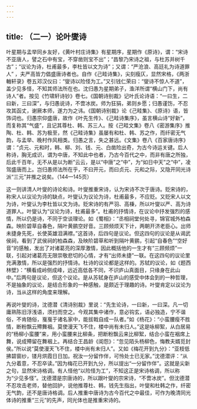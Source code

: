 ```yaml
---
---
---
```

title: （二一）论叶燮诗
---




叶星期与孟举同乡友好，《黄叶村庄诗集》有星期序，星期作《原诗》，谓：“宋诗不亚唐人，譬之石中有宝，不穿凿则宝不出”；“昌黎乃宋诗之祖，与杜苏并树千古”；“议论为诗，杜甫最多，李杜皆以文为诗”；又谓：“严沧浪、高廷礼为诗道罪人” ，夫严高皆力倡盛唐诗者也。自作《己畦诗集》，尖刻瘦仄，显然宋格，《两浙輶轩录》卷五邓汉仪曰：“燮诗以险怪为工。”又引钱仁荣曰：“燮诗不惊人不道”，盖少见多怪，不知其师法所在也。沈归愚为星期弟子，渔洋所谓“横山门下，尚有诗人”者。按见《竹啸轩诗钞》卷七。《国朝诗别裁》记叶氏论诗语：“一曰生，二曰新，三曰深”，与归愚说诗，不啻冰炭。师为狂狷，弟则乡愿；归愚谨饬，不忍攻其函丈，谢厥本师，遂力为之讳。《国朝诗别裁》论《己畦集》、《原诗》语，皆饰词也。归愚宗仰盛唐，故作《叶先生传》、《己畦诗集序》，虽言横山诗“好新”，而复称其“气盛”，且记其尊杜、韩、苏三人。按《己畦文集》卷八《密游集序》推陶、杜、韩、苏为极至，然《己畦诗集》虽屡有和杜、韩、苏之作，而纤密无气韵，与孟举、晚村作风相类。归愚之言，失之甚远。《文集》卷八《百家唐诗序》谓：“贞元、元和时，韩、柳、刘、钱、元、白凿险出奇，为古今诗运关键。后人称诗，胸无成识，谓为中唐，不知此中也者，乃古今百代之中，而非有唐之所独，后此千百年，无不从是以为断”云云，是以“中唐”之“中”，为“如日中天”之“中”，凌驾盛唐而上。岂归愚师法所在乎，不曰开元，而曰贞元、元和之际，又隐开同光诗派“三元”并推之说矣。（144—145页）

这一则讲清人叶燮的诗论和诗。叶燮推重宋诗，认为宋诗不次于唐诗。贬宋诗的，称宋人以议论为诗的缺点，叶燮认为议论为诗，杜甫最多，不应贬。又贬宋人以文为诗，叶燮认为李杜皆以文为诗。贬宋诗的有严羽、高棅，所以叶燮以严、高为诗道罪人。叶燮认为“议论为诗，杜甫最多”。杜甫的抒情诗，在议论中抒发强烈的感情，所以仍是诗，不同于空谈理论。如《蜀相》：“丞相祠堂何处寻，锦官城外柏森森。映阶碧草自春色，隔叶黄鹂空好音。三顾频烦天下计，两朝开济老臣心。出师未捷身先死，长使英雄泪满襟。”这首诗，后四句是议论。但这四句的议论是从谒武侯祠，看到了武侯祠的柏森森，及映阶碧草和听到隔叶黄鹂，引起“自春色”“空好音”的感触，发出了对诸葛亮的深厚激情，因此概括他的一生才有“三顾频烦”一联，引起对诸葛亮无限崇敬悲切的心情，才有“出师未捷”一联。在这四句的议论里充满激情，所以是强烈的抒情诗。杜诗的议论都是这样的。苏轼的议论，如《题西林壁》：“横看成岭侧成峰，远近高低各不同，不识庐山真面目，只缘身在此山中。”后两句是议论，但这个议论。是从苏轼身在庐山的感受中体会到的一种哲理，不是抽象的议论，是结合形象的一种感触，是颇近于理趣的诗。叶燮肯定以议论为诗，当从这样的角度来理解。

再说叶燮的诗，沈德潜《清诗别裁》里说：“先生论诗，一曰新，一曰深。凡一切庸熟陈旧浮浅语，须扫而空之。今观其集中诸作，意必钩玄，语必独造，宁不谐俗，不肯随俗，戛戛于诸名家中，能拔戟自成一队者。”如《杨花》：“小蛮腰瘦不胜情，断粉飘云殢舞裀。莫使漫天飞不住，楼中尚有未归人。”这是咏柳絮，从白居易的“杨柳小蛮腰”来，用小蛮腰来比柳条，把断粉飘云来比柳絮，结合小蛮在裀席上舞，说成殢留在舞裀上。再结合王昌龄《闺怨》：“忽见陌头杨柳色，悔教夫婿觅封侯。”所以说“莫使漫天飞不住，楼中尚有未归人”。又如《梅花开到九分》：“亚枝低拂碧窗纱，镂月烘霞日日加。祝汝一分留作伴，可怜处士已无家。”沈德潜评：“从九分着意，不忍卒读。”因为梅花已开到九分，所以提出“一分留作伴”。这就是尖新之句，显然宋诗格调。有人怪他“以险怪为工”，不知这正是宋诗格调，所以称为“少见多怪”。沈德潜是宗唐诗的，所以跟叶燮的宗宋诗，“不啻冰炭”。但沈德潜不忍攻击老师，替他回护，说他推尊杜、韩，钱先生指出，叶燮和杜韩之作，纤密无气韵，还不是唐诗格调。后人推重中唐诗为古今百代之中最佳，可作为晚清同光体诗的推重“三元”的先声，同光体也是推重宋诗的。